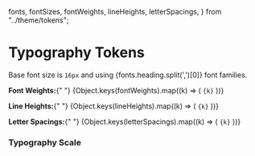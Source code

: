   fonts,
  fontSizes,
  fontWeights,
  lineHeights,
  letterSpacings,
} from "../theme/tokens";

<Meta title="Foundations/Design Tokens/Typography" />

# Typography Tokens

<Subtitle>
  Base font size is <code>16px</code> and using {fonts.heading.split(',')[0]} font families.
</Subtitle>
<p>
  <b>Font Weights:</b>{" "}
  <span>
    {Object.keys(fontWeights).map((k) => (
      <code>{k}</code>
    ))}
  </span>
</p>
<p>
  <b>Line Heights:</b>{" "}
  <span>
    {Object.keys(lineHeights).map((k) => (
      <code>{k}</code>
    ))}
  </span>
</p>
<p style={{ marginBottom: "4rem" }}>
  <b>Letter Spacings:</b>{" "}
  <span>
    {Object.keys(letterSpacings).map((k) => (
      <code>{k}</code>
    ))}
  </span>
</p>

### Typography Scale

<Typeset
  fontSizes={Object.values(fontSizes)}
  fontFamily={fonts.body}
  fontWeight={fontWeights.bold}
/>
